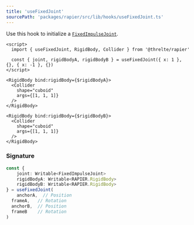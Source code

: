 ```yaml
---
title: 'useFixedJoint'
sourcePath: 'packages/rapier/src/lib/hooks/useFixedJoint.ts'
---
```


Use this hook to initialize a [`FixedImpulseJoint`](https://rapier.rs/docs/user_guides/javascript/joints#fixed-joint).

```svelte
<script>
  import { useFixedJoint, RigidBody, Collider } from '@threlte/rapier'

  const { joint, rigidBodyA, rigidBodyB } = useFixedJoint({ x: 1 }, {}, { x: -1 }, {})
</script>

<RigidBody bind:rigidBody={$rigidBodyA}>
  <Collider
    shape="cuboid"
    args={[1, 1, 1]}
  />
</RigidBody>

<RigidBody bind:rigidBody={$rigidBodyB}>
  <Collider
    shape="cuboid"
    args={[1, 1, 1]}
  />
</RigidBody>
```

### Signature

```ts
const {
	joint: Writable<FixedImpulseJoint>
	rigidBodyA: Writable<RAPIER.RigidBody>
	rigidBodyB: Writable<RAPIER.RigidBody>
} = useFixedJoint(
	anchorA,  // Position
  frameA,   // Rotation
  anchorB,  // Position
  frameB    // Rotation
)
```
